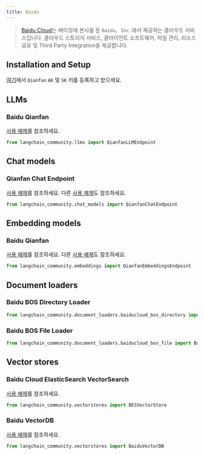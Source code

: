 ```yaml
---
title: Baidu
---
```


>[Baidu Cloud](https://cloud.baidu.com/)는 베이징에 본사를 둔 `Baidu, Inc.`에서 제공하는 클라우드 서비스입니다.
> 클라우드 스토리지 서비스, 클라이언트 소프트웨어,
> 파일 관리, 리소스 공유 및 Third Party Integration을 제공합니다.


## Installation and Setup

[여기](https://cloud.baidu.com/product/wenxinworkshop)에서 `Qianfan` `AK` 및 `SK` 키를 등록하고 받으세요.

## LLMs

### Baidu Qianfan

[사용 예제](/oss/integrations/llms/baidu_qianfan_endpoint)를 참조하세요.

```python
from langchain_community.llms import QianfanLLMEndpoint
```

## Chat models

### Qianfan Chat Endpoint

[사용 예제](/oss/integrations/chat/baidu_qianfan_endpoint)를 참조하세요.
다른 [사용 예제](/oss/integrations/chat/ernie)도 참조하세요.

```python
from langchain_community.chat_models import QianfanChatEndpoint
```

## Embedding models

### Baidu Qianfan

[사용 예제](/oss/integrations/text_embedding/baidu_qianfan_endpoint)를 참조하세요.
다른 [사용 예제](/oss/integrations/text_embedding/ernie)도 참조하세요.

```python
from langchain_community.embeddings import QianfanEmbeddingsEndpoint
```

## Document loaders

### Baidu BOS Directory Loader

```python
from langchain_community.document_loaders.baiducloud_bos_directory import BaiduBOSDirectoryLoader
```

### Baidu BOS File Loader

```python
from langchain_community.document_loaders.baiducloud_bos_file import BaiduBOSFileLoader
```

## Vector stores

### Baidu Cloud ElasticSearch VectorSearch

[사용 예제](/oss/integrations/vectorstores/baiducloud_vector_search)를 참조하세요.

```python
from langchain_community.vectorstores import BESVectorStore
```

### Baidu VectorDB

[사용 예제](/oss/integrations/vectorstores/baiduvectordb)를 참조하세요.

```python
from langchain_community.vectorstores import BaiduVectorDB
```